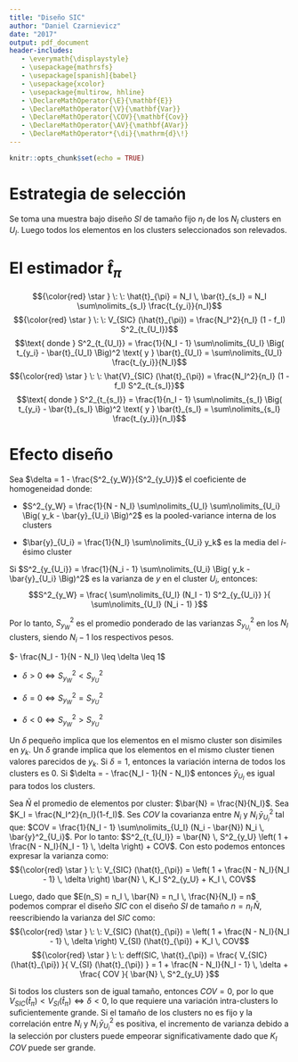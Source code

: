 ```yaml
---
title: "Diseño SIC"
author: "Daniel Czarnievicz"
date: "2017"
output: pdf_document
header-includes:
   - \everymath{\displaystyle}
   - \usepackage{mathrsfs}
   - \usepackage[spanish]{babel}
   - \usepackage{xcolor}
   - \usepackage{multirow, hhline}
   - \DeclareMathOperator{\E}{\mathbf{E}}
   - \DeclareMathOperator{\V}{\mathbf{Var}}
   - \DeclareMathOperator{\COV}{\mathbf{Cov}}
   - \DeclareMathOperator{\AV}{\mathbf{AVar}}
   - \DeclareMathOperator*{\di}{\mathrm{d}\!}
---
```


```r
knitr::opts_chunk$set(echo = TRUE)
```

# Estrategia de selección

Se toma una muestra bajo diseño $SI$ de tamaño fijo $n_I$ de los $N_I$ clusters en $U_I$. Luego todos los elementos en los clusters seleccionados son relevados.

<!--
# Probabilidades de inclusión
-->

# El estimador $\hat{t}_{\pi}$

$${\color{red} \star } \: \: \hat{t}_{\pi} = N_I \, \bar{t}_{s_I} = N_I \sum\nolimits_{s_I} \frac{t_{y_i}}{n_I}$$
$${\color{red} \star } \: \: V_{SIC} (\hat{t}_{\pi}) = \frac{N_I^2}{n_I} (1 - f_I) S^2_{t_{U_I}}$$
$$\text{ donde } S^2_{t_{U_I}} = \frac{1}{N_I - 1} \sum\nolimits_{U_I} \Big( t_{y_i} - \bar{t}_{U_I} \Big)^2 \text{ y } \bar{t}_{U_I} = \sum\nolimits_{U_I} \frac{t_{y_i}}{N_I}$$
$${\color{red} \star } \: \: \hat{V}_{SIC} (\hat{t}_{\pi}) = \frac{N_I^2}{n_I} (1 - f_I) S^2_{t_{s_I}}$$
$$\text{ donde } S^2_{t_{s_I}} = \frac{1}{n_I - 1} \sum\nolimits_{s_I} \Big( t_{y_i} - \bar{t}_{s_I} \Big)^2 \text{ y } \bar{t}_{s_I} = \sum\nolimits_{s_I} \frac{t_{y_i}}{n_I}$$

# Efecto diseño

Sea $\delta = 1 - \frac{S^2_{y_W}}{S^2_{y_U}}$ el coeficiente de homogeneidad donde:

- $S^2_{y_W} = \frac{1}{N - N_I} \sum\nolimits_{U_I} \sum\nolimits_{U_i} \Big( y_k - \bar{y}_{U_i} \Big)^2$ es la pooled-variance interna de los clusters

- $\bar{y}_{U_i} = \frac{1}{N_I} \sum\nolimits_{U_i} y_k$ es la media del $i$-ésimo cluster

Si $S^2_{y_{U_i}} = \frac{1}{N_i - 1} \sum\nolimits_{U_i} \Big( y_k - \bar{y}_{U_i} \Big)^2$ es la varianza de $y$ en el cluster $U_i$, entonces:
$$S^2_{y_W} = \frac{ \sum\nolimits_{U_I} (N_I - 1) S^2_{y_{U_i}} }{ \sum\nolimits_{U_I} (N_i - 1) }$$

Por lo tanto, $S^2_{y_W}$ es el promedio ponderado de las varianzas $S^2_{y_{U_i}}$ en los $N_I$ clusters, siendo $N_i - 1$ los respectivos pesos. 

$- \frac{N_I - 1}{N - N_I} \leq \delta \leq 1$

- $\delta > 0 \Leftrightarrow S^2_{y_W} < S^2_{y_U}$

- $\delta = 0 \Leftrightarrow S^2_{y_W} = S^2_{y_U}$

- $\delta < 0 \Leftrightarrow S^2_{y_W} > S^2_{y_U}$

Un $\delta$ pequeño implica que los elementos en el mismo cluster son disimiles en $y_k$. Un $\delta$ grande implica que los elementos en el mismo cluster tienen valores parecidos de $y_k$. Si $\delta = 1$, entonces la variación interna de todos los clusters es $0$. Si $\delta = - \frac{N_I - 1}{N - N_I}$ entonces $\bar{y}_{U_I}$ es igual para todos los clusters.

Sea $\bar{N}$ el promedio de elementos por cluster: $\bar{N} = \frac{N}{N_I}$. Sea $K_I = \frac{N_I^2}{n_I}(1-f_I)$. Ses $COV$ la covarianza entre $N_i$ y $N_i \, \bar{y}^2_{U_i}$ tal que: $COV = \frac{1}{N_I - 1} \sum\nolimits_{U_I} (N_i - \bar{N}) N_i \, \bar{y}^2_{U_i}$. Por lo tanto: $S^2_{t_{U_I}} = \bar{N} \, S^2_{y_U} \left( 1 + \frac{N - N_I}{N_I - 1} \, \delta \right) + COV$. Con esto podemos entonces expresar la varianza como:
$${\color{red} \star } \: \: V_{SIC} (\hat{t}_{\pi}) = \left( 1 + \frac{N - N_I}{N_I - 1} \, \delta \right) \bar{N} \, K_I S^2_{y_U} + K_I \, COV$$

Luego, dado que $E(n_S) = n_I \, \bar{N} = n_I \, \frac{N}{N_I} = n$ podemos comprar el diseño $SIC$ con el diseño $SI$ de tamaño $n=n_I \, \bar{N}$, reescribiendo la varianza del $SIC$ como:
$${\color{red} \star } \: \: V_{SIC} (\hat{t}_{\pi}) = \left( 1 + \frac{N - N_I}{N_I - 1} \, \delta \right) V_{SI} (\hat{t}_{\pi})  + K_I \, COV$$
$${\color{red} \star } \: \: deff(SIC, \hat{t}_{\pi}) = \frac{ V_{SIC} (\hat{t}_{\pi}) }{ V_{SI} (\hat{t}_{\pi}) } = 1 + \frac{N - N_I}{N_I - 1} \, \delta + \frac{ COV }{ \bar{N} \, S^2_{y_U} }$$

Si todos los clusters son de igual tamaño, entonces $COV = 0$, por lo que $V_{SIC} (\hat{t}_{\pi}) < V_{SI} (\hat{t}_{\pi}) \Leftrightarrow \delta < 0$, lo que requiere una variación intra-clusters lo suficientemente grande. Si el tamaño de los clusters no es fijo y la correlación entre $N_i$ y $N_i \, \bar{y}^2_{U_i}$ es positiva, el incremento de varianza debido a la selección por clusters puede empeorar significativamente dado que $K_I \, COV$ puede ser grande.

